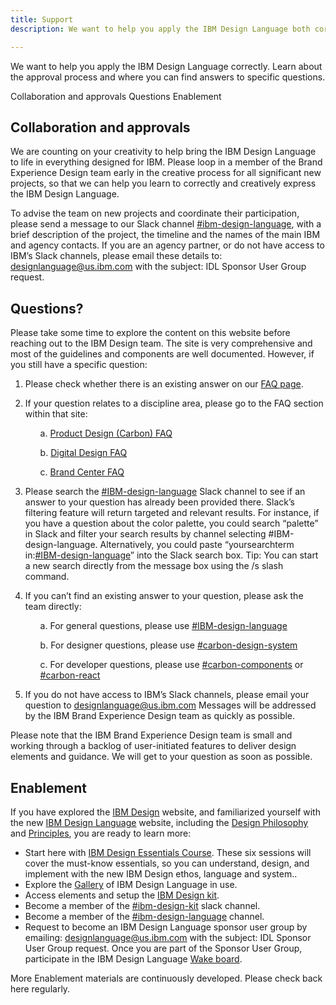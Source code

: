 ```yaml
---
title: Support
description: We want to help you apply the IBM Design Language both correctly and creatively. Learn about the approvals process and where you can find answers to specific questions.

---
```



<PageDescription>

We want to help you apply the IBM Design Language correctly. Learn about the approval process and where you can find answers to specific questions.

</PageDescription>

<AnchorLinks>
  <AnchorLink>Collaboration and approvals</AnchorLink>
  <AnchorLink>Questions</AnchorLink>
  <AnchorLink>Enablement</AnchorLink>
</AnchorLinks>

## Collaboration and approvals

We are counting on your creativity to help bring the IBM Design Language to life in everything designed for IBM. Please loop in a member of the Brand Experience Design team early in the creative process for all significant new projects, so that we can help you learn to correctly and creatively express the IBM Design Language.

To advise the team on new projects and coordinate their participation, please send a message to our Slack channel [#ibm-design-language](https://ibm-studios.slack.com/messages/C0U35LB2B), with a brief description of the project, the timeline and the names of the main IBM and agency contacts. If you are an agency partner, or do not have access to IBM’s Slack channels, please email these details to: [designlanguage@us.ibm.com]() with the subject: IDL Sponsor User Group request.

## Questions?

Please take some time to explore the content on this website before reaching out to the IBM Design team. The site is very comprehensive and most of the guidelines and components are well documented. However, if you still have a specific question:


<ol class="bx--list--ordered">
<li class="bx--list__item">

Please check whether there is an existing answer on our [FAQ page]().

</li>
<li class="bx--list__item">

If your question relates to a discipline area, please go to the FAQ section within that site:

<ol class="bx--list--nested">

a. [Product Design (Carbon) FAQ](https://www.carbondesignsystem.com/help/faq)

b. [Digital Design FAQ](https://www.ibm.com/standards/web/faq.html)

c. [Brand Center FAQ](https://www.ibm.com/brand/help/faq)

</ol>
</li>
<li class="bx--list__item">

Please search the [#IBM-design-language](https://ibm-studios.slack.com/messages/C0U35LB2B) Slack channel to see if an answer to your question has already been provided there. Slack’s filtering feature will return targeted and relevant results. For instance, if you have a question about the color palette, you could search “palette” in Slack and filter your search results by channel selecting #IBM-design-language. Alternatively, you could paste “yoursearchterm in:[#IBM-design-language](https://ibm-studios.slack.com/messages/C0U35LB2B)” into the Slack search box. Tip: You can start a new search directly from the message box using the /s slash command.

</li>
<li class="bx--list__item">

If you can’t find an existing answer to your question, please ask the team directly:



<ol class="bx--list--nested">


a. For general questions, please use [#IBM-design-language](https://ibm-studios.slack.com/messages/C0U35LB2B)




b. For designer questions, please use [#carbon-design-system](https://ibm-studios.slack.com/messages/C0M053VPT/)


c. For developer questions, please use [#carbon-components](https://ibm-studios.slack.com/messages/C046Y0YUD/) or [#carbon-react](https://ibm-studios.slack.com/messages/C2K6RFJ1G/)

</ol>
</li>
<li class="bx--list__item">

If you do not have access to IBM’s Slack channels, please email your question to [designlanguage@us.ibm.com]() Messages will be addressed by the IBM Brand Experience Design team as quickly as possible.

</li>
</ol>

Please note that the IBM Brand Experience Design team is small and working through a backlog of user-initiated features to deliver design elements and guidance. We will get to your question as soon as possible.

## Enablement

If you have explored the [IBM Design](https://www.ibm.com/design/) website, and familiarized yourself with the new [IBM Design Language](https://www.ibm.com/design/language/) website, including the [Design Philosophy](https://www.ibm.com/design/language/philosophy/pov) and [Principles](https://www.ibm.com/design/language/philosophy/principles/), you are ready to learn more:


- Start here with [IBM Design Essentials Course](https://w3.ibm.com/design/essentials). These six sessions will cover the must-know essentials, so you can understand, design, and implement with the new IBM Design ethos, language and system.. <br/>
- Explore the [Gallery](https://www.ibm.com/design/language/gallery) of IBM Design Language in use.<br/>
- Access elements and setup the [IBM Design kit](https://www.carbondesignsystem.com/resources/?&_ga=2.192292330.1162213957.1569426322-42838645.1566382348#theme-libraries). <br/>
- Become a member of the [#ibm-design-kit](https://ibm-studios.slack.com/archives/CDT9TSUAJ) slack channel. <br/>
- Become a member of the [#ibm-design-language](https://ibm-studios.slack.com/messages/C0U35LB2B) channel. <br/>
- Request to become an IBM Design Language sponsor user group by emailing: [designlanguage@us.ibm.com]() with the subject: IDL Sponsor User Group request. Once you are part of the Sponsor User Group, participate in the IBM Design Language [Wake board](https://ibm.wake.com/space/20). <br/>

More Enablement materials are continuously developed. Please check back here regularly.